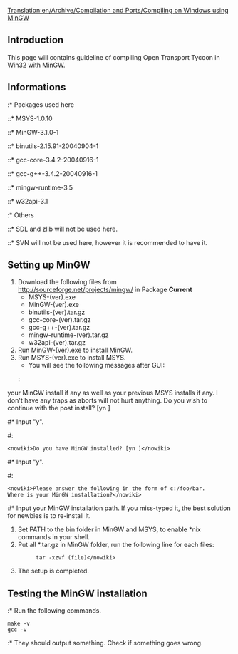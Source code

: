[[Translation:en/Archive/Compilation and Ports/Compiling on Windows using MinGW]]
==Introduction==
This page will contains guideline of compiling Open Transport Tycoon in Win32 with MinGW.
==Informations==
:* Packages used here
::* MSYS-1.0.10
::* MinGW-3.1.0-1
::* binutils-2.15.91-20040904-1
::* gcc-core-3.4.2-20040916-1
::* gcc-g++-3.4.2-20040916-1
::* mingw-runtime-3.5
::* w32api-3.1
:* Others
::* SDL and zlib will not be used here.
::* SVN will not be used here, however it is recommended to have it.
==Setting up MinGW==
# Download the following files from http://sourceforge.net/projects/mingw/ in Package '''Current'''
#* MSYS-(ver).exe
#* MinGW-(ver).exe
#* binutils-(ver).tar.gz
#* gcc-core-(ver).tar.gz
#* gcc-g++-(ver).tar.gz
#* mingw-runtime-(ver).tar.gz
#* w32api-(ver).tar.gz
# Run MinGW-(ver).exe to install MinGW.
# Run MSYS-(ver).exe to install MSYS.
#* You will see the following messages after GUI:
#: <pre><nowiki>This is a post install process that will try to normalize between
your MinGW install if any as well as your previous MSYS installs
if any.  I don't have any traps as aborts will not hurt anything.
Do you wish to continue with the post install? [yn ]</nowiki></pre>
#* Input "y".
#: <pre><nowiki>Do you have MinGW installed? [yn ]</nowiki></pre>
#* Input "y".
#: <pre><nowiki>Please answer the following in the form of c:/foo/bar.
Where is your MinGW installation?</nowiki></pre>
#* Input your MinGW installation path.  If you miss-typed it, the best solution for newbies is to re-install it.
# Set PATH to the bin folder in MinGW and MSYS, to enable *nix commands in your shell.
# Put all *.tar.gz in MinGW folder, run the following line for each files:
#: <pre>tar -xzvf (file)</nowiki></pre>
# The setup is completed.

==Testing the MinGW installation==
:* Run the following commands.
<pre>make -v
gcc -v</pre>
:* They should output something.  Check if something goes wrong.
